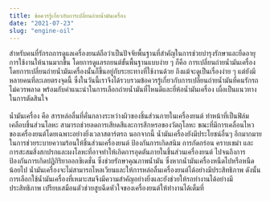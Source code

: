 ```yaml
---
title: ข้อควรรู้เกี่ยวกับการเปลี่ยนถ่ายน้ำมันเครื่อง
date: "2021-07-23"
slug: "engine-oil"
---
```


สำหรับคนที่รักรถการดูแลเครื่องยนต์ถือว่าเป็นปัจจัยพื้นฐานที่สำคัญในการช่วยบำรุงรักษาและยืดอายุการใช้งานให้นานมากขึ้น โดยการดูแลรถยนต์ขั้นพื้นฐานแบบง่าย ๆ ก็คือ การเปลี่ยนถ่ายน้ำมันเครื่อง โดยการเปลี่ยนถ่ายน้ำมันเครื่องนั้นก็ขึ้นอยู่กับระยะทางที่ใช้งานด้วย ถึงแม้จะดูเป็นเรื่องง่าย ๆ แต่ยังมีหลายคนที่ละเลยตรงจุดนี้ ซึ่งในวันนี้เราจึงได้รวบรวมข้อควรรู้เกี่ยวกับการเปลี่ยนถ่ายน้ำมันที่คนรักรถไม่ควรพลาด พร้อมกับคำแนะนำในการเลือกถ่ายน้ำมันที่ไหนดีและยี่ห้อน้ำมันเครื่อง เผื่อเป็นแนวทางในการตัดสินใจ
\
\
น้ำมันเครื่อง คือ สารหล่อลื่นที่คั่นกลางระหว่างผิวของชิ้นส่วนภายในเครื่องยนต์ ทำหน้าที่เป็นฟิล์มเคลือบชิ้นส่วนโลหะ สามารถช่วยลดการเสียดสีและการสึกหรอของวัตถุโลหะ ขณะที่มีการเคลื่อนไหวของเครื่องยนต์โดยเฉพาะอย่างยิ่งเวลาสตาร์ตรถ นอกจากนี้ น้ำมันเครื่องยังมีประโยชน์อื่นๆ อีกมากมาย ในการช่วยระบายความร้อนให้ชิ้นส่วนเครื่องยนต์ ป้องกันการเกิดสนิม การกัดกร่อน คราบเขม่า และการสะสมสิ่งสกปรกและผงโลหะที่อาจทำให้เกิดการอุดตันภายในชิ้นส่วนเครื่องยนต์ ไปจนถึงการป้องกันการเกิดปฏิกิริยาออกซิเดชั่น ซึ่งช่วยรักษาคุณภาพน้ำมัน ซึ่งหากน้ำมันเครื่องหนืดไปหรือหนืดน้อยไป น้ำมันเครื่องจะไม่สามารถไหลเวียนและให้การหล่อลื่นเครื่องยนต์ได้อย่างมีประสิทธิภาพ ดังนั้น การเลือกใช้น้ำมันเครื่องที่เหมาะสมจึงมีความสำคัญอย่างยิ่งและยังช่วยให้รถทำงานได้อย่างมีประสิทธิภาพ เปรียบเสมือนตัวช่วยสูบฉีดหัวใจของเครื่องยนต์ให้ทำงานได้เต็มที่
